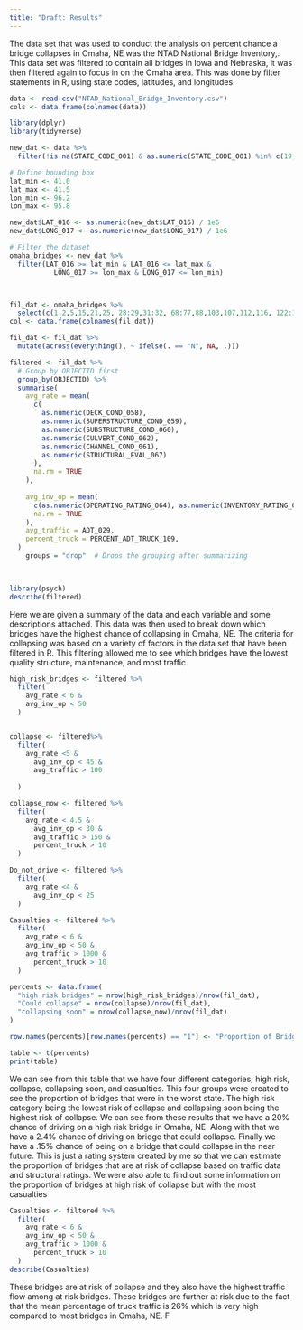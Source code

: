 ```yaml
---
title: "Draft: Results"
---
```


The data set that was used to conduct the analysis on percent chance a bridge collapses in Omaha, NE was the NTAD National Bridge Inventory,. This data set was filtered to contain all bridges in Iowa and Nebraska, it was then filtered again to focus in on the Omaha area. This was done by filter statements in R, using state codes, latitudes, and longitudes.

```r
data <- read.csv("NTAD_National_Bridge_Inventory.csv")
cols <- data.frame(colnames(data))

library(dplyr)
library(tidyverse)

new_dat <- data %>%
  filter(!is.na(STATE_CODE_001) & as.numeric(STATE_CODE_001) %in% c(19, 31))

# Define bounding box
lat_min <- 41.0
lat_max <- 41.5
lon_min <- 96.2
lon_max <- 95.8

new_dat$LAT_016 <- as.numeric(new_dat$LAT_016) / 1e6
new_dat$LONG_017 <- as.numeric(new_dat$LONG_017) / 1e6

# Filter the dataset
omaha_bridges <- new_dat %>%
  filter(LAT_016 >= lat_min & LAT_016 <= lat_max &
           LONG_017 >= lon_max & LONG_017 <= lon_min)



fil_dat <- omaha_bridges %>%
  select(c(1,2,5,15,21,25, 28:29,31:32, 68:77,88,103,107,112,116, 122:125))
col <- data.frame(colnames(fil_dat))

fil_dat <- fil_dat %>%
  mutate(across(everything(), ~ ifelse(. == "N", NA, .)))

filtered <- fil_dat %>%
  # Group by OBJECTID first
  group_by(OBJECTID) %>%
  summarise(
    avg_rate = mean(
      c(
        as.numeric(DECK_COND_058), 
        as.numeric(SUPERSTRUCTURE_COND_059), 
        as.numeric(SUBSTRUCTURE_COND_060),
        as.numeric(CULVERT_COND_062),
        as.numeric(CHANNEL_COND_061),
        as.numeric(STRUCTURAL_EVAL_067)
      ), 
      na.rm = TRUE
    ),
    
    avg_inv_op = mean(
      c(as.numeric(OPERATING_RATING_064), as.numeric(INVENTORY_RATING_066)),
      na.rm = TRUE
    ),
    avg_traffic = ADT_029,
    percent_truck = PERCENT_ADT_TRUCK_109,
  )
    groups = "drop"  # Drops the grouping after summarizing
  


library(psych)
describe(filtered)
```

Here we are given a summary of the data and each variable and some descriptions attached. This data was then used to break down which bridges have the highest chance of collapsing in Omaha, NE. The criteria for collapsing was based on a variety of factors in the data set that have been filtered in R. This filtering allowed me to see which bridges have the lowest quality structure, maintenance, and most traffic.

```r
high_risk_bridges <- filtered %>%
  filter(
    avg_rate < 6 &
    avg_inv_op < 50
  )


collapse <- filtered%>%
  filter(
    avg_rate <5 &
      avg_inv_op < 45 &
      avg_traffic > 100
    
  )

collapse_now <- filtered %>%
  filter(
    avg_rate < 4.5 &
      avg_inv_op < 30 &
      avg_traffic > 150 &
      percent_truck > 10
  )

Do_not_drive <- filtered %>%
  filter(
    avg_rate <4 &
      avg_inv_op < 25
  )

Casualties <- filtered %>%
  filter(
    avg_rate < 6 &
    avg_inv_op < 50 &
    avg_traffic > 1000 &
      percent_truck > 10
  )

percents <- data.frame(
  "high risk bridges" = nrow(high_risk_bridges)/nrow(fil_dat),
  "Could collapse" = nrow(collapse)/nrow(fil_dat),
  "collapsing soon" = nrow(collapse_now)/nrow(fil_dat)
)

row.names(percents)[row.names(percents) == "1"] <- "Proportion of Bridges at Risk of Collapse"

table <- t(percents)
print(table)

```

We can see from this table that we have four different categories; high risk, collapse, collapsing soon, and casualties. This four groups were created to see the proportion of bridges that were in the worst state. The high risk category being the lowest risk of collapse and collapsing soon being the highest risk of collapse. We can see from these results that we have a 20% chance of driving on a high risk bridge in Omaha, NE. Along with that we have a 2.4% chance of driving on bridge that could collapse. Finally we have a .15% chance of being on a bridge that could collapse in the near future. This is just a rating system created by me so that we can estimate the proportion of bridges that are at risk of collapse based on traffic data and structural ratings. We were also able to find out some information on the proportion of bridges at high risk of collapse but with the most casualties

```r
Casualties <- filtered %>%
  filter(
    avg_rate < 6 &
    avg_inv_op < 50 &
    avg_traffic > 1000 &
      percent_truck > 10
  )
describe(Casualties)
```

These bridges are at risk of collapse and they also have the highest traffic flow among at risk bridges. These bridges are further at risk due to the fact that the mean percentage of truck traffic is 26% which is very high compared to most bridges in Omaha, NE. F
